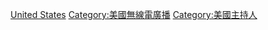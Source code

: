 [[Category:各國廣播主持人|United States]]
[[Category:美國無線電廣播|Category:美國無線電廣播]]
[[Category:美國主持人|Category:美國主持人]]